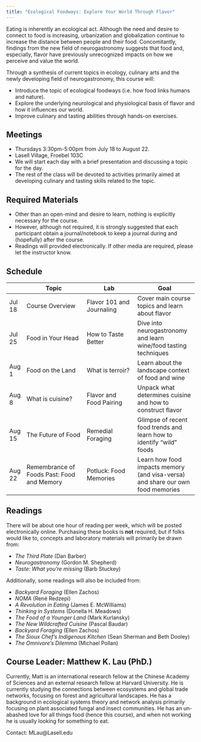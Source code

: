 ```yaml
---
title: "Ecological Foodways: Explore Your World Through Flavor"
---
```


Eating is inherently an ecological act. Although the need and desire
to connect to food is increasing, urbanization and globalization
continue to increase the distance between people and their
food. Concomitantly, findings from the new field of neurogastronomy
suggests that food and, especially, flavor have previously
unrecognized impacts on how we perceive and value the world. 

Through a synthesis of current topics in ecology, culinary arts and
the newly developing field of neurogastronomy, this course will:

- Introduce the topic of ecological foodways (i.e. how food links
  humans and nature).
- Explore the underlying neurological and physiological basis of
  flavor and how it influences our world.
- Improve culinary and tasting abilities through hands-on exercises.

## Meetings

- Thursdays 3:30pm-5:00pm from July 18 to August 22. 
- Lasell Village, Froebel 103C
- We will start each day with a brief presentation and discussing a
  topic for the day.
- The rest of the class will be devoted to activities primarily aimed
  at developing culinary and tasting skills related to the topic.

## Required Materials

- Other than an open-mind and desire to learn, nothing is explicitly
  necessary for the course. 
- However, although not required, it is strongly suggested that each
  participant obtain a journal/notebook to keep a journal during and
  (hopefully) after the course. 
- Readings will provided electronically. If other media are required,
  please let the instructor know. 


## Schedule

|         | **Topic**   | **Lab**   |**Goal**     |
|   ---   |-------------|-----------|-------------|
|Jul 18   | Course Overview | Flavor 101 and Journaling | Cover main course topics and learn about flavor|
|Jul 25   | Food in Your Head | How to Taste Better | Dive into neurogastronomy and learn wine/food tasting techniques |
|Aug 1    | Food on the Land | What is terroir?  | Learn about the landscape context of food and wine |
|Aug 8    | What is cuisine? | Flavor and Food Pairing  | Unpack what determines cuisine and how to construct flavor |
|Aug 15   | The Future of Food | Remedial Foraging  | Glimpse of recent food trends and learn how to identify "wild" foods |
|Aug 22   | Remembrance of Foods Past: Food and Memory | Potluck: Food Memories | Learn how food impacts memory (and visa-versa) and share our own food memories |

## Readings

<!-- |Jul 18   | Barber (pg1-20) Shepherd (pg1-20) | -->
<!-- |Jul 25   | Cronon (pg55-81) Shepherd (pg1-20)  | -->
<!-- |Aug 1    | Barber () Redzepi () McWilliams () Shepherd () | -->
<!-- |Aug 8    | Meadows () Sherman and Dooley ()  Nilsson () Martinez ()| -->
<!-- |Aug 15   | Shepherd ()  Baudar () Pollan () Barth () | -->
<!-- |Aug 22   | Lehrer () | -->

There will be about one hour of reading per week, which will be posted
electronically online. Purchasing these books is **not** required, but
if folks would like to, concepts and laboratory materials will
primarily be drawn from:

* *The Third Plate* (Dan Barber)
* *Neurogastronomy* (Gordon M. Shepherd)
* *Taste: What you're missing* (Barb Stuckey)

Additionally, some readings will also be included from:

* *Backyard Foraging* (Ellen Zachos)
* *NOMA* (René Redzepi)
* *A Revolution in Eating* (James E. McWilliams)
* *Thinking in Systems* (Donella H. Meadows)
* *The Food of a Younger Land* (Mark Kurlansky)
* *The New Wildcrafted Cuisine* (Pascal Baudar)
* *Backyard Foraging* (Ellen Zachos)
* *The Sioux Chef’s Indigenous Kitchen* (Sean Sherman and Beth Dooley)
* *The Omnivore’s Dilemma* (Michael Pollan)
<!-- * *Four Fish* (Paul Greenburg) -->
<!-- * *The Potlikker Papers* (John T. Edge) -->


## Course Leader: Matthew K. Lau (PhD.)

Currently, Matt is an international research fellow at the Chinese
Academy of Sciences and an external research fellow at Harvard
University. He is currently studying the connections between
ecosystems and global trade networks, focusing on forest and
agricultural landscapes. He has a background in ecological systems
theory and network analysis primarily focusing on plant associated
fungal and insect communities. He has an un-abashed love for all
things food (hence this course), and when not working he is usually
looking for something to eat.

Contact: MLau@Lasell.edu



<!-- ## Handouts -->
<!-- * Flavor basics (Meeting 1) -->
<!-- * Journaling: Natural observations (Meeting 1) -->
<!-- * How to Get Bitter (Meeting 2) -->
<!-- 	* *15 Ways to get more out of every bite* (Stuckey p348–358) -->
<!-- * Aroma Wheel (Meeting 2) -->
<!-- * Wine tasting primer (Meeting 2) -->
<!-- * Smell identification primer (Meeting 3) -->
<!-- * Wabi-sabi and washoku (Meeting 4) -->
<!-- * Food pairing basics (Meeting 4) -->
<!-- 	* *Flavor Balancing: Counterpoint Ingredients* (Stuckey p330–331) -->
<!-- * Foraging Basics (Meeting 5) -->
<!-- * Preserving Flavor (Meeting 5) -->
<!-- * Take Care of Your Sniffer! (Meeting 6) -->



<!-- ## Matt's Weekly Forage (5 minute ITEM-ization) -->

<!-- * Jul 18: Dandelions -->
<!-- * Jul 25: Milkweed Flowers and Elder Flowers -->
<!-- * Aug 01: Sassafrass -->
<!-- * Aug 08: Wild Garlic -->
<!-- * Aug 15: Cherries -->
<!-- * Aug 22: Sumac and Apples -->

<!-- # Field Trips -->
<!-- * Foraging near Lasell Residences -->
<!-- * Food at the Museum (Harvard Art Museum) -->

<!-- # Videos -->
<!-- * Julia Child -->
<!-- * http://www.phaidon.com/agenda/food/video/2010/december/16/the/hen/and-the-egg-rene-redzepis-signature-dish/ -->
<!-- * /Meat Eater/ “Origins of Conservation: New Mexico Turkey -->
<!-- * /Meat Eater/ “Why eat game from the land where you hunt” https://m.youtube.com/watch?v=9ZAdi7qPo8w&t=0s&list=PLrwvK9BVMF2dsVaJBQc_jBfMcIwUHczGa&index=14 -->
<!-- * /Meat Eater/ “North American Model of Wildlife Conservation” https://m.youtube.com/watch?v=ukqzPNckrbg&list=PLrwvK9BVMF2dsVaJBQc_jBfMcIwUHczGa&index=27&t=0s -->
<!-- * /The Sioux Chef/ http://sioux-chef.com/social/ -->
<!-- * /Zagat: North America’s Original Cuisine/ https://m.youtube.com/watch?feature=youtu.be&v=uAvPUBS3EFg -->
